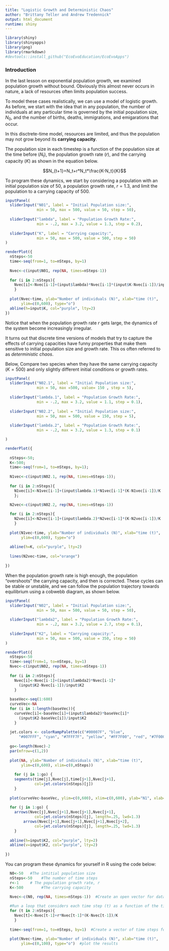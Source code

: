 ```yaml
---
title: "Logistic Growth and Deterministic Chaos"
author: "Brittany Teller and Andrew Tredennick"
output: html_document
runtime: shiny
---
```


```r
library(shiny)
library(shinyapps)
library(png)
library(rmarkdown)
#devtools::install_github("EcoEvoEducation/EcoEvoApps")

```

### Introduction
In the last lesson on exponential population growth, we examined population growth without bound. Obviously this almost never occurs in nature, a lack of resources often limits population success. 

To model these cases realistically, we can use a model of logistic growth. As before, we start with the idea that in any population, the number of individuals at any particular time is governed by the initial population size, $N_0$, and the number of births, deaths, immigrations, and emigarations that occur.

In this disctrete-time model, resources are limited, and thus the population may not grow beyond its **carrying capacity**.

The population size in each timestep is a function of the population size at the time before ($N_t$), the population growth rate ($r$), and the carrying capacity ($K$) as shown in the equation below.

$$N_{t+1}=N_t+r*N_t*\frac{K-N_t}{K}$$

To program these dynamics, we start by considering a population with an initial population size of 50, a population growth rate, $r=1.3$, and limit the population to a carrying capacity of 500.

```r
inputPanel(
  sliderInput("N01", label = "Initial Population size:",
              min = 50, max = 500, value = 50, step = 50),
  
  sliderInput("lambda", label = "Population Growth Rate:",
              min = -.2, max = 3.2, value = 1.3, step = 0.2),
  
  sliderInput("K", label = "Carrying capacity:",
              min = 50, max = 500, value = 500, step = 50)
)

renderPlot({
  nSteps<-50
  time<-seq(from=1, to=nSteps, by=1)
  
  Nvec<-c(input$N01, rep(NA, times=nSteps-1))
  
  for (i in 2:nSteps){
    Nvec[i]<-Nvec[i-1]+(input$lambda)*Nvec[i-1]*(input$K-Nvec[i-1])/input$K
    }
  
  plot(Nvec~time, ylab="Number of individuals (N)", xlab="time (t)", 
       ylim=c(0,600), type="o")
  abline(h=input$K, col="purple", lty=2)  
})
```

Notice that when the population growth rate $r$ gets large, the dynamics of the system become increasingly irregular. 

It turns out that discrete time versions of models that try to capture the effects of carrying capacities have funny properties that make them sensitive to initial population size and growth rate. This os often referred to as *deterministic chaos*.

Below, Compare two species when they have the same carrying capacity ($K=500$) and only slightly different initial conditions or growth rates.

```r
inputPanel(
  sliderInput("N02.1", label = "Initial Population size:",
              min = 50, max =500, value= 150 , step = 5),
  
  sliderInput("lambda.1", label = "Population Growth Rate:",
              min = -.2, max = 3.2, value = 1.1, step = 0.1),
  
  sliderInput("N02.2", label = "Initial Population size:",
              min = 50, max = 500, value = 150, step = 5),
  
  sliderInput("lambda.2", label = "Population Growth Rate:",
              min = -.2, max = 3.2, value = 1.3, step = 0.1)

)

renderPlot({
  
  nSteps<-50;
  K<-500;
  time<-seq(from=1, to=nSteps, by=1);
  
  N1vec<-c(input$N02.1, rep(NA, times=nSteps-1));
  
  for (i in 2:nSteps){
    N1vec[i]<-N1vec[i-1]+(input$lambda.1)*N1vec[i-1]*(K-N1vec[i-1])/K
    };

  N2vec<-c(input$N02.2, rep(NA, times=nSteps-1))
  
  for (i in 2:nSteps){
    N2vec[i]<-N2vec[i-1]+(input$lambda.2)*N2vec[i-1]*(K-N2vec[i-1])/K
    }
  
  plot(N1vec~time, ylab="Number of individuals (N)", xlab="time (t)",
       ylim=c(0,600), type="o")
  
  abline(h=K, col="purple", lty=2)
  
  lines(N2vec~time, col="orange")
    
})

```

When the population growth rate is high enough, the population "overshoots" the carrying capacity, and then is corrected. These cycles can be stable or unstable, and we can follow the population trajectory towards equilibrium using a cobwebb diagram, as shown below.

```r
inputPanel(
  sliderInput("N02", label = "Initial Population size:",
              min = 50, max = 500, value = 50, step = 50),
  
  sliderInput("lambda2", label = "Population Growth Rate:",
              min = -.2, max = 3.2, value = 2.7, step = 0.1),
  
  sliderInput("K2", label = "Carrying capacity:",
              min = 50, max = 500, value = 350, step = 50)
)

renderPlot({
  nSteps<-50
  time<-seq(from=1, to=nSteps, by=1)
  Nvec<-c(input$N02, rep(NA, times=nSteps-1))
  
  for (i in 2:nSteps){
    Nvec[i]<-Nvec[i-1]+(input$lambda2)*Nvec[i-1]*
      (input$K2-Nvec[i-1])/input$K2
    }
  
  baseVec<-seq(1:600)
  curveVec<-NA
  for (i in 1:length(baseVec)){
    curveVec[i]<-baseVec[i]+(input$lambda2)*baseVec[i]*
      (input$K2-baseVec[i])/input$K2
    }
  
  jet.colors <- colorRampPalette(c("#00007F", "blue", 
      "#007FFF", "cyan", "#7FFF7F", "yellow", "#FF7F00", "red", "#7F0000"))
  
  go<-length(Nvec)-2
  par(mfrow=c(1,2))
  
  plot(NA, ylab="Number of individuals (N)", xlab="time (t)",
       ylim=c(0,600), xlim=c(0,nSteps))
  
    for (j in 1:go) {
    segments(time[j],Nvec[j],time[j+1],Nvec[j+1], 
             col=jet.colors(nSteps)[j])
    }
  
  plot(curveVec~baseVec, ylim=c(0,600), xlim=c(0,600), ylab="N1", xlab="N2", type="l", lwd=2)
  
  for (j in 1:go) {
    arrows(Nvec[j],Nvec[j+1],Nvec[j+1],Nvec[j+1], 
             col=jet.colors(nSteps)[j], length=.25, lwd=1.3)
        arrows(Nvec[j+1],Nvec[j+1],Nvec[j+1],Nvec[j+2], 
             col=jet.colors(nSteps)[j], length=.25, lwd=1.3)
    }
  
  abline(h=input$K2, col="purple", lty=2)
  abline(v=input$K2, col="purple", lty=2)
  
})

```

You can program these dynamics for yourself in R using the code below:

```r
  
  N0<-50   #The intitial population size
  nSteps<-50    #The number of time steps
  r<-1     # The population growth rate, r
  K<-500        #The carrying capacity

  Nvec<-c(N0, rep(NA, times=nSteps-1))  #Create an open vector for data
  
  #Run a loop that considers each time step (t) as a function of the time step before it (t-1) and r
  for (t in 2:nSteps){
    Nvec[t]<-Nvec[t-1]+r*Nvec[t-1]*(K-Nvec[t-1])/K
    }
  
  time<-seq(from=1, to=nSteps, by=1)  #Create a vector of time steps for plotting
  
  plot(Nvec~time, ylab="Number of individuals (N)", xlab="time (t)", 
       ylim=c(0,100), type="o")  #plot the results

```

